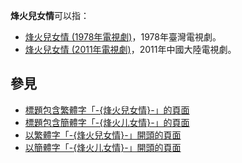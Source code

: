 '''烽火兒女情'''可以指：
*[[烽火兒女情_(1978年電視劇)|烽火兒女情 (1978年電視劇)]]，1978年臺灣電視劇。
*[[烽火兒女情_(2011年電視劇)|烽火兒女情 (2011年電視劇)]]，2011年中國大陸電視劇。

== 參見 ==
* [[Special:Search/intitle:"烽火兒女情"|標題包含繁體字「-{烽火兒女情}-」的頁面]]
* [[Special:Search/intitle:"烽火儿女情"|標題包含簡體字「-{烽火儿女情}-」的頁面]]
* [[Special:Prefixindex/烽火兒女情|以繁體字「-{烽火兒女情}-」開頭的頁面]]
* [[Special:Prefixindex/烽火儿女情|以簡體字「-{烽火儿女情}-」開頭的頁面]]

{{Disambiguation|Cat=五字作品消歧义|Feng}}